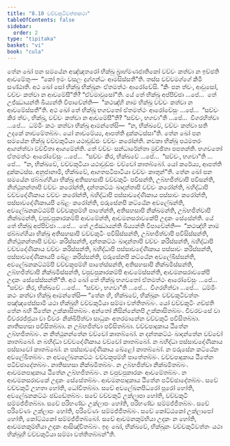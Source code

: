 ```yaml
---
title: "8.10 වච්චකුටිවත්තකථා"
tableOfContents: false
sidebar:
  order: 2
type: "tipitaka"
basket: "vi"
book: "cula"
---
```



<DynamicBreadcrumb />

<Division number="373" book="cula">

<Paragraph number="1704" book="cula">
තේන ඛෝ පන සමයේන අඤ්ඤතරෝ භික්ඛු බ්‍රාහ්මණජාතිකෝ වච්චං කත්වා න ඉච්ඡති ආචමේතුං—  “කෝ ඉමං වසලං දුග්ගන්ධං ආමසිස්සතී”ති. තස්ස වච්චමග්ගේ කිමි සණ්ඨාති. අථ ඛෝ සෝ භික්ඛු භික්ඛූනං ඒතමත්ථං ආරෝචේසි. “කිං පන ත්වං, ආවුසෝ, වච්චං කත්වා න ආචමේසී”ති? “ඒවමාවුසෝ”ති. යේ තේ භික්ඛූ අප්පිච්ඡා …පේ…  තේ උජ්ඣායන්ති ඛිය්‍යන්ති විපාචේන්ති—  “කථඤ්හි නාම භික්ඛු වච්චං කත්වා න ආචමේස්සතී”ති. අථ ඛෝ තේ භික්ඛූ භගවතෝ ඒතමත්ථං ආරෝචේසුං …පේ…  “සච්චං කිර ත්වං, භික්ඛු, වච්චං කත්වා න ආචමේසී”ති? “සච්චං, භගවා”ති …පේ…  විගරහිත්වා …පේ…  ධම්මිං කථං කත්වා භික්ඛූ ආමන්තේසි—  “න, භික්ඛවේ, වච්චං කත්වා සති උදකේ නාචමේතබ්බං. යෝ නාචමේය්‍ය, ආපත්ති දුක්කටස්සා”ති.
</Paragraph>

<Paragraph number="1705" book="cula">
තේන ඛෝ පන සමයේන භික්ඛූ වච්චකුටියා යථාවුඩ්ඪං වච්චං කරෝන්ති. නවකා භික්ඛූ පඨමතරං ආගන්ත්වා වච්චිතා ආගමේන්ති. තේ වච්චං සන්ධාරේන්තා මුච්ඡිතා පපතන්ති. භගවතෝ ඒතමත්ථං ආරෝචේසුං …පේ…  “සච්චං කිර, භික්ඛවේ …පේ…  “සච්චං, භගවා”ති …පේ…  “න, භික්ඛවේ, වච්චකුටියා යථාවුඩ්ඪං වච්චෝ කාතබ්බෝ. යෝ කරේය්‍ය, ආපත්ති දුක්කටස්ස. අනුජානාමි, භික්ඛවේ, ආගතපටිපාටියා වච්චං කාතුන්”ති.
</Paragraph>

<Paragraph number="1706" book="cula">
තේන ඛෝ පන සමයේන ඡබ්බග්ගියා භික්ඛූ අතිසහසාපි වච්චකුටිං පවිසන්ති, උබ්භජිත්වාපි පවිසන්ති, නිත්ථුනන්තාපි වච්චං කරෝන්ති, දන්තකට්ඨං ඛාදන්තාපි වච්චං කරෝන්ති, බහිද්ධාපි වච්චදෝණිකාය වච්චං කරෝන්ති, බහිද්ධාපි පස්සාවදෝණිකාය පස්සාවං කරෝන්ති, පස්සාවදෝණිකායපි ඛේළං කරෝන්ති, ඵරුසේනපි කට්ඨේන අවලේඛන්ති, අවලේඛනකට්ඨම්පි වච්චකූපම්හි පාතේන්ති, අතිසහසාපි නික්ඛමන්ති, උබ්භජිත්වාපි නික්ඛමන්ති, චපුචපුකාරකම්පි ආචමේන්ති, ආචමනසරාවකේපි උදකං සේසේන්ති. යේ තේ භික්ඛූ අප්පිච්ඡා …පේ…  තේ උජ්ඣායන්ති ඛිය්‍යන්ති විපාචේන්ති—  “කථඤ්හි නාම ඡබ්බග්ගියා භික්ඛූ අතිසහසාපි වච්චකුටිං පවිසිස්සන්ති, උබ්භජිත්වාපි පවිසිස්සන්ති, නිත්ථුනන්තාපි වච්චං කරිස්සන්ති, දන්තකට්ඨං ඛාදන්තාපි වච්චං කරිස්සන්ති, බහිද්ධාපි වච්චදෝණිකාය වච්චං කරිස්සන්ති, බහිද්ධාපි පස්සාවදෝණිකාය පස්සාවං කරිස්සන්ති, පස්සාවදෝණිකායපි ඛේළං කරිස්සන්ති, ඵරුසේනපි කට්ඨේන අවලේඛිස්සන්ති, අවලේඛනකට්ඨම්පි වච්චකූපම්හි පාතේස්සන්ති, අතිසහසාපි නික්ඛමිස්සන්ති, උබ්භජිත්වාපි නික්ඛමිස්සන්ති, චපුචපුකාරකම්පි ආචමේස්සන්ති, ආචමනසරාවකේපි උදකං සේසේස්සන්තී”ති. අථ ඛෝ තේ භික්ඛූ භගවතෝ ඒතමත්ථං ආරෝචේසුං …පේ…  “සච්චං කිර, භික්ඛවේ …පේ…  “සච්චං, භගවා”ති …පේ…  විගරහිත්වා …පේ…  ධම්මිං කථං කත්වා භික්ඛූ ආමන්තේසි—
</Paragraph>

</Division>
<Division number="374" book="cula">

<Paragraph number="1707" book="cula">
“තේන හි, භික්ඛවේ, භික්ඛූනං වච්චකුටිවත්තං පඤ්ඤපේස්සාමි යථා භික්ඛූහි වච්චකුටියා සම්මා වත්තිතබ්බං. යෝ වච්චකුටිං ගච්ඡති තේන බහි ඨිතේන උක්කාසිතබ්බං. අන්තෝ නිසින්නේනපි උක්කාසිතබ්බං. චීවරවංසේ වා චීවරරජ්ජුයා වා චීවරං නික්ඛිපිත්වා සාධුකං අතරමානේන වච්චකුටි පවිසිතබ්බා. නාතිසහසා පවිසිතබ්බා. න උබ්භජිත්වා පවිසිතබ්බා. වච්චපාදුකාය ඨිතේන උබ්භජිතබ්බං. න නිත්ථුනන්තේන වච්චෝ කාතබ්බෝ. න දන්තකට්ඨං ඛාදන්තේන වච්චෝ කාතබ්බෝ. න බහිද්ධා වච්චදෝණිකාය වච්චෝ කාතබ්බෝ. න බහිද්ධා පස්සාවදෝණිකාය පස්සාවෝ කාතබ්බෝ. න පස්සාවදෝණිකාය ඛේළෝ කාතබ්බෝ. න ඵරුසේන කට්ඨේන අවලේඛිතබ්බං. න අවලේඛනකට්ඨං වච්චකූපම්හි පාතේතබ්බං. වච්චපාදුකාය ඨිතේන පටිච්ඡාදේතබ්බං. නාතිසහසා නික්ඛමිතබ්බං. න උබ්භජිත්වා නික්ඛමිතබ්බං. ආචමනපාදුකාය ඨිතේන උබ්භජිතබ්බං. න චපුචපුකාරකං ආචමේතබ්බං. න ආචමනසරාවකේ උදකං සේසේතබ්බං. ආචමනපාදුකාය ඨිතේන පටිච්ඡාදේතබ්බං.
</Paragraph>

<Paragraph number="1708" book="cula">
සචේ වච්චකුටි උහතා හෝති, ධෝවිතබ්බා. සචේ අවලේඛනපිධරෝ පූරෝ හෝති, අවලේඛනකට්ඨං ඡඩ්ඩේතබ්බං. සචේ වච්චකුටි උක්ලාපා හෝති, වච්චකුටි සම්මජ්ජිතබ්බා. සචේ පරිභණ්ඩං උක්ලාපං හෝති, පරිභණ්ඩං සම්මජ්ජිතබ්බං. සචේ පරිවේණං උක්ලාපං හෝති, පරිවේණං සම්මජ්ජිතබ්බං. සචේ කෝට්ඨකෝ උක්ලාපෝ හෝති, කෝට්ඨකෝ සම්මජ්ජිතබ්බෝ. සචේ ආචමනකුම්භියා උදකං න හෝති, ආචමනකුම්භියා උදකං ආසිඤ්චිතබ්බං. ඉදං ඛෝ, භික්ඛවේ, භික්ඛූනං වච්චකුටිවත්තං යථා භික්ඛූහි වච්චකුටියා සම්මා වත්තිතබ්බන්”ති.
</Paragraph>
</Division>